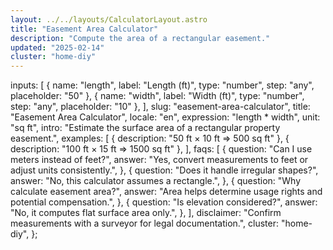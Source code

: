 ```yaml
---
layout: ../../layouts/CalculatorLayout.astro
title: "Easement Area Calculator"
description: "Compute the area of a rectangular easement."
updated: "2025-02-14"
cluster: "home-diy"
---
```



  inputs: [
    { name: "length", label: "Length (ft)", type: "number", step: "any", placeholder: "50" },
    { name: "width", label: "Width (ft)", type: "number", step: "any", placeholder: "10" },
  ],
  slug: "easement-area-calculator",
  title: "Easement Area Calculator",
  locale: "en",
  expression: "length * width",
  unit: "sq ft",
  intro: "Estimate the surface area of a rectangular property easement.",
  examples: [
    { description: "50 ft × 10 ft ⇒ 500 sq ft" },
    { description: "100 ft × 15 ft ⇒ 1500 sq ft" },
  ],
  faqs: [
    {
      question: "Can I use meters instead of feet?",
      answer: "Yes, convert measurements to feet or adjust units consistently.",
    },
    {
      question: "Does it handle irregular shapes?",
      answer: "No, this calculator assumes a rectangle.",
    },
    {
      question: "Why calculate easement area?",
      answer: "Area helps determine usage rights and potential compensation.",
    },
    {
      question: "Is elevation considered?",
      answer: "No, it computes flat surface area only.",
    },
  ],
  disclaimer: "Confirm measurements with a surveyor for legal documentation.",
  cluster: "home-diy",
};

<Calculator schema={schema} />

